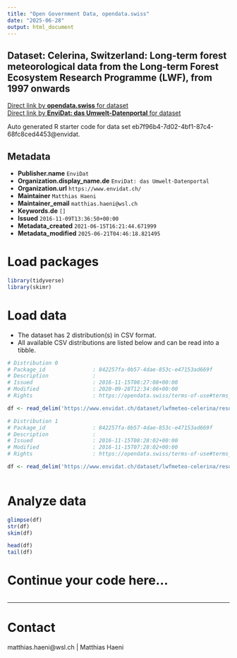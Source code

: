 ```yaml
---
title: "Open Government Data, opendata.swiss"
date: "2025-06-28"
output: html_document
---
```


## Dataset: Celerina, Switzerland: Long-term forest meteorological data from the Long-term Forest Ecosystem Research Programme (LWF), from 1997 onwards



[Direct link by **opendata.swiss** for dataset](https://opendata.swiss/de/dataset/celerina-switzerland-long-term-forest-meteorological-data-from-the-long-term-forest-ecosystem-r)<br>
[Direct link by **EnviDat: das Umwelt-Datenportal** for dataset](https://www.envidat.ch/#/metadata/lwfmeteo-celerina)

Auto generated R starter code for data set eb7f96b4-7d02-4bf1-87c4-68fc8ced4453@envidat.

## Metadata

- **Publisher.name** `EnviDat`
- **Organization.display_name.de** `EnviDat: das Umwelt-Datenportal`
- **Organization.url** `https://www.envidat.ch/`
- **Maintainer** `Matthias Haeni`
- **Maintainer_email** `matthias.haeni@wsl.ch`
- **Keywords.de** `[]`
- **Issued** `2016-11-09T13:36:50+00:00`
- **Metadata_created** `2021-06-15T16:21:44.671999`
- **Metadata_modified** `2025-06-21T04:46:18.821495`


# Load packages

```r

library(tidyverse)
library(skimr)

```

# Load data

-   The dataset has 2 distribution(s) in CSV format.
-   All available CSV distributions are listed below and can be read into a tibble.

```r

# Distribution 0
# Package_id               : 842257fa-0b57-4dae-853c-e47153ad669f
# Description              : 
# Issued                   : 2016-11-15T08:27:08+00:00
# Modified                 : 2020-09-28T12:34:06+00:00
# Rights                   : https://opendata.swiss/terms-of-use#terms_by

df <- read_delim('https://www.envidat.ch/dataset/lwfmeteo-celerina/resource/ecdab18b-b895-4b9d-842d-9b884cac9fab')

# Distribution 1
# Package_id               : 842257fa-0b57-4dae-853c-e47153ad669f
# Description              : 
# Issued                   : 2016-11-15T08:28:02+00:00
# Modified                 : 2016-11-15T07:28:02+00:00
# Rights                   : https://opendata.swiss/terms-of-use#terms_by

df <- read_delim('https://www.envidat.ch/dataset/lwfmeteo-celerina/resource/0e36dac4-16c5-47a7-ac12-430087b2db27')



```

# Analyze data

```r

glimpse(df)
str(df)
skim(df)

head(df)
tail(df)

```

# Continue your code here...

```r

```

------------------------------------------------------------------------

# Contact

matthias.haeni@wsl.ch | Matthias Haeni
